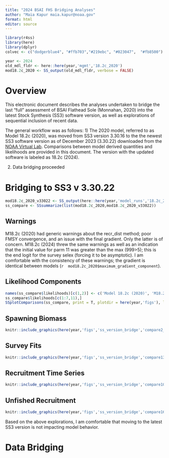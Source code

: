 ```yaml
---
title: "2024 BSAI FHS Bridging Analyses"
author: "Maia Kapur maia.kapur@noaa.gov"
format: html
editor: source
---
```


```r
library(r4ss)
library(here)
library(dplyr)
colvec <- c("dodgerblue4", "#ffb703","#219ebc", "#023047",  "#fb8500")

year <- 2024
old_mdl_fldr <- here::here(year,'mgmt','18.2c_2020')
mod18.2c_2020 <- SS_output(old_mdl_fldr, verbose = FALSE)
```

# Overview

This electronic document describes the analyses undertaken to bridge the last "full" assessment of BSAI Flathead Sole (Monnahan, 2020) into the latest Stock Synthesis (SS3) software version, as well as explorations of sequential inclusion of recent data.

The general workflow was as follows: 1) The 2020 model, referred to as Model 18.2c (2020), was moved from SS3 version 3.30.16 to the the newest SS3 software version as of December 2023 (3.30.22) downloaded from the [NOAA Virtual Lab](https://github.com/nmfs-ost/ss3-source-code/releases). Comparisons between model derived quantities and likelihoods are provided in this document. The version with the updated software is labeled as 18.2c (2024).

2)  Data bridging proceeded

# Bridging to SS3 v 3.30.22

```r
mod18.2c_2020_v33022 <- SS_output(here::here(year,'model_runs','18.2c_2020_ss3v33022'), verbose = FALSE)
ss_compare <- SSsummarize(list(mod18.2c_2020,mod18.2c_2020_v33022))
```

## Warnings

M18.2c (2020) had generic warnings about the recr_dist method; poor FMSY convergence, and an issue with the final gradient. Only the latter is of concern. M18.2c (2024) threw the same warnings as well as an indication that the initial value for parm 11 was greater than the max (999\>5); this is the end logit for the survey selex (forcing it to be asymptotic). I am comfortable with the consistency of these warnings; the gradient is identical between models (`r  mod18.2c_2020$maximum_gradient_component`).

## Likelihood Components

```r
names(ss_compare$likelihoods)[c(1,2)] <- c('Model 18.2c (2020)', 'M18.2c (2024)')
ss_compare$likelihoods[c(1:7,11),]
SSplotComparisons(ss_compare, print = T, plotdir = here(year,'figs'), legendlabels = names(ss_compare$likelihoods)[c(1,2)], col = colvec)
```


::: panel-tabset
## Spawning Biomass

```r
knitr::include_graphics(here(year,'figs','ss_version_bridge','compare2_spawnbio_uncertainty.png'))
```
## Survey Fits

```r
knitr::include_graphics(here(year,'figs','ss_version_bridge','compare13_indices.png'))
```

## Recruitment Time Series

```r
knitr::include_graphics(here(year,'figs','ss_version_bridge','compare10_recruits_uncertainty.png'))
```

## Unfished Recruitment

```r
knitr::include_graphics(here(year,'figs','ss_version_bridge','compare16_densities_SR_LN(R0).png'))
```
:::

Based on the above explorations, I am comfortable that moving to the latest SS3 version is not impacting model behavior.

# Data Bridging
